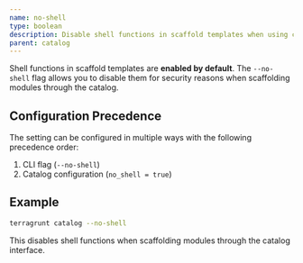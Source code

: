 ```yaml
---
name: no-shell
type: boolean
description: Disable shell functions in scaffold templates when using catalog.
parent: catalog
---
```


Shell functions in scaffold templates are **enabled by default**. The `--no-shell` flag allows you to disable them for security reasons when scaffolding modules through the catalog.

## Configuration Precedence

The setting can be configured in multiple ways with the following precedence order:

1. CLI flag (`--no-shell`)
2. Catalog configuration (`no_shell = true`)

## Example

```bash
terragrunt catalog --no-shell
```

This disables shell functions when scaffolding modules through the catalog interface. 